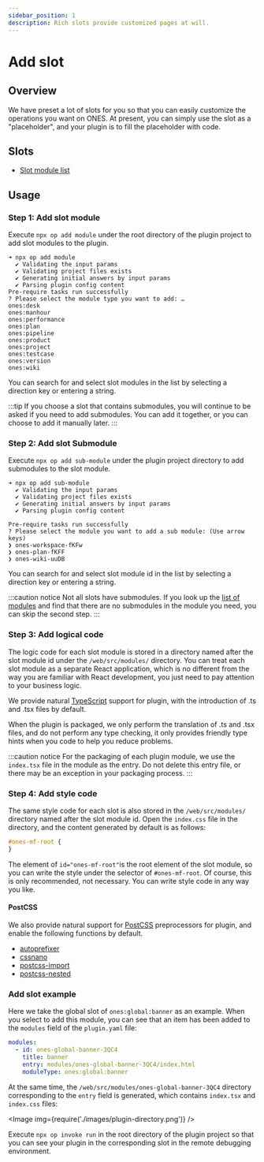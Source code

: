 ```yaml
---
sidebar_position: 1
description: Rich slots provide customized pages at will.
---
```



# Add slot

## Overview

We have preset a lot of slots for you so that you can easily customize the operations you want on ONES. At present, you can simply use the slot as a "placeholder", and your plugin is to fill the placeholder with code.

## Slots

- [Slot module list](../../abilities/slot/slot.md)

## Usage

### Step 1: Add slot module

Execute `npx op add module` under the root directory of the plugin project to add slot modules to the plugin.

```
➜ npx op add module
  ✔ Validating the input params
  ✔ Validating project files exists
  ✔ Generating initial answers by input params
  ✔ Parsing plugin config content
Pre-require tasks run successfully
? Please select the module type you want to add: …
ones:desk
ones:manhour
ones:performance
ones:plan
ones:pipeline
ones:product
ones:project
ones:testcase
ones:version
ones:wiki
```

You can search for and select slot modules in the list by selecting a direction key or entering a string.

:::tip
If you choose a slot that contains submodules, you will continue to be asked if you need to add submodules. You can add it together, or you can choose to add it manually later.
:::

### Step 2: Add slot Submodule

Execute `npx op add sub-module` under the plugin project directory to add submodules to the slot module.

```
➜ npx op add sub-module
  ✔ Validating the input params
  ✔ Validating project files exists
  ✔ Generating initial answers by input params
  ✔ Parsing plugin config content

Pre-require tasks run successfully
? Please select the module you want to add a sub module: (Use arrow keys)
❯ ones-workspace-fKFw
❯ ones-plan-fKFF
❯ ones-wiki-uuDB
```

You can search for and select slot module id in the list by selecting a direction key or entering a string.

:::caution notice
Not all slots have submodules. If you look up the [list of modules](../../abilities/slot/slot.md) and find that there are no submodules in the module you need, you can skip the second step.
:::

### Step 3: Add logical code

The logic code for each slot module is stored in a directory named after the slot module id under the `/web/src/modules/` directory. You can treat each slot module as a separate React application, which is no different from the way you are familiar with React development, you just need to pay attention to your business logic.

We provide natural [TypeScript](https://www.typescriptlang.org/zh/) support for plugin, with the introduction of .ts and .tsx files by default.

When the plugin is packaged, we only perform the translation of .ts and .tsx files, and do not perform any type checking, it only provides friendly type hints when you code to help you reduce problems.

:::caution notice
For the packaging of each plugin module, we use the `index.tsx` file in the module as the entry. Do not delete this entry file, or there may be an exception in your packaging process.
:::

### Step 4: Add style code

The same style code for each slot is also stored in the `/web/src/modules/` directory named after the slot module id. Open the `index.css` file in the directory, and the content generated by default is as follows:

```css title="index.css"
#ones-mf-root {
}
```

The element of `id="ones-mf-root"`is the root element of the slot module, so you can write the style under the selector of `#ones-mf-root`. Of course, this is only recommended, not necessary. You can write style code in any way you like.

#### PostCSS

We also provide natural support for [PostCSS](https://postcss.org/) preprocessors for plugin, and enable the following functions by default.

- [autoprefixer](https://github.com/postcss/autoprefixer)
- [cssnano](https://cssnano.co/)
- [postcss-import](https://github.com/postcss/postcss-import)
- [postcss-nested](https://github.com/postcss/postcss-nested)

### Add slot example

Here we take the global slot of `ones:global:banner` as an example. When you select to add this module, you can see that an item has been added to the `modules` field of the `plugin.yaml` file:

```yaml title="/config/plugin.yaml"
modules:
  - id: ones-global-banner-3QC4
    title: banner
    entry: modules/ones-global-banner-3QC4/index.html
    moduleType: ones:global:banner
```

At the same time, the `/web/src/modules/ones-global-banner-3QC4` directory corresponding to the `entry` field is generated, which contains `index.tsx` and `index.css` files:

<Image img={require('./images/plugin-directory.png')} />

Execute `npx op invoke run` in the root directory of the plugin project so that you can see your plugin in the corresponding slot in the remote debugging environment.

